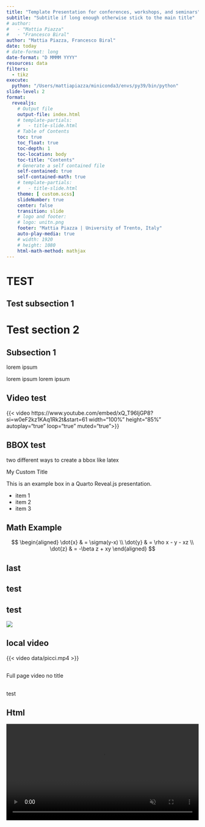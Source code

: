 ```yaml
---
title: "Template Presentation for conferences, workshops, and seminars"
subtitle: "Subtitle if long enough otherwise stick to the main title"
# author: 
#   - "Mattia Piazza"
#   - "Francesco Biral"
author: "Mattia Piazza, Francesco Biral"
date: today
# date-format: long
date-format: "D MMMM YYYY"
resources: data
filters:
  - tikz
execute: 
  python: "/Users/mattiapiazza/miniconda3/envs/py39/bin/python"
slide-level: 2
format:
  revealjs: 
    # Output file
    output-file: index.html
    # template-partials:
    #   - title-slide.html
    # Table of Contents
    toc: true
    toc_float: true
    toc-depth: 1
    toc-location: body
    toc-title: "Contents"
    # Generate a self contained file
    self-contained: true
    self-contained-math: true
    # template-partials:
    #   - title-slide.html
    theme: [ custom.scss]
    slideNumber: true
    center: false 
    transition: slide
    # logo and footer: 
    # logo: unitn.png
    footer: "Mattia Piazza | University of Trento, Italy"
    auto-play-media: true
    # width: 1920
    # height: 1080
    html-math-method: mathjax
---
```


# TEST

<!-- brief text in section slide -->

## Test subsection 1

# Test section 2


## Subsection 1


lorem ipsum 

lorem ipsum 
lorem ipsum 



## Video test


{{< video https://www.youtube.com/embed/xQ_T96IjGP8?si=w0eF2kz1KAq1Rk2t&amp;start=61 width="100%" height="85%" autoplay="true" loop="true" muted="true">}}


## BBOX test

two different ways to create a bbox like latex

<!-- ```{=html}
<div class="tbboxh">
    <div class="tbboxh-title">My Custom Title</div>
    <p>This is an example box in a Quarto Reveal.js presentation.</p>
</div> -->
<!-- ``` -->

::: {.tbbox}
<!-- #### My Custom Title -->
::: {.titlebox}
My Custom Title  
:::


This is an example box in a Quarto Reveal.js presentation.

- item 1
- item 2
- item 3
:::


## Math Example

$$
\begin{aligned}
\dot{x} & = \sigma(y-x) \\
\dot{y} & = \rho x - y - xz \\
\dot{z} & = -\beta z + xy
\end{aligned}
$$


## last

<!-- ``` {.tikz embed_mode="link" scale=3 filename="example" format="svg"}
\node[draw, circle] (A) at (0,0) {A};
\node[draw, circle] (B) at (2,2) {B};
\node[draw, circle] (C) at (4,0) {C};
\node[draw, circle] (seven) at (5,1) {888888};
\draw[->] (A) -- (B);
\draw[->] (B) -- (C);
\draw[->] (C) -- (A);
``` -->

## test {background-image="https://youtu.be/wo9vZccmqwc?autoplay=1"}

## test {background-color="red"}

![](data/logo.png){fig-align="center" fig-width="50%"}


## local video

{{< video data/picci.mp4 >}}

## {background-video="data/end.mov" background-video-loop="true" background-video-muted="true" background-video-autoplay="true"}

::: {.tbbox}
Full page video no title
:::

## {background-video="data/picci.mp4"}

::: {.tbbox}
test
:::

## Html

```{=html}
<!-- add video -->
<div style="display: flex; justify-content: center;">
  <video width="100%" height="100%" autoplay loop muted controls>
    <source src="data/picci.mp4" type="video/mp4">
  </video>
</div>
```